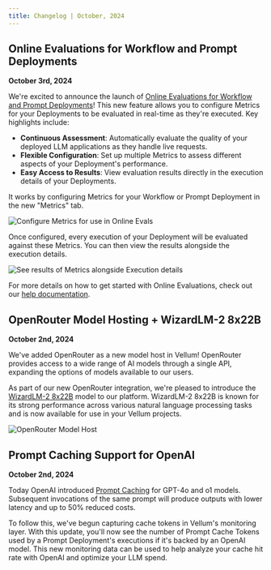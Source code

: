 ```yaml
---
title: Changelog | October, 2024
---
```


## Online Evaluations for Workflow and Prompt Deployments

__October 3rd, 2024__

We're excited to announce the launch of [Online Evaluations for Workflow and Prompt Deployments](/help-center/evaluation/online-evaluations)! This new feature allows you to configure Metrics for your Deployments to be evaluated in real-time as they're executed. Key highlights include:

- **Continuous Assessment**: Automatically evaluate the quality of your deployed LLM applications as they handle live requests.
- **Flexible Configuration**: Set up multiple Metrics to assess different aspects of your Deployment's performance.
- **Easy Access to Results**: View evaluation results directly in the execution details of your Deployments.

It works by configuring Metrics for your Workflow or Prompt Deployment in the new "Metrics" tab.

![Configure Metrics for use in Online Evals](https://storage.googleapis.com/vellum-public/help-docs/online-evals/online-evals-metric-config.png)

Once configured, every execution of your Deployment will be evaluated against these Metrics. You can then view the results alongside the execution details.

![See results of Metrics alongside Execution details](https://storage.googleapis.com/vellum-public/help-docs/online-evals/online-evals-execution-details.png)

For more details on how to get started with Online Evaluations, check out our [help documentation](/help-center/evaluation/online-evaluations).


## OpenRouter Model Hosting + WizardLM-2 8x22B

__October 2nd, 2024__

We've added OpenRouter as a new model host in Vellum! OpenRouter provides access to a wide range of AI models through a single API, expanding the options of models available to our users.

As part of our new OpenRouter integration, we're pleased to introduce the [WizardLM-2 8x22B](https://openrouter.ai/models/microsoft/wizardlm-2-8x22b) model to our platform. WizardLM-2 8x22B is known for its strong performance across various natural language processing tasks and is now available for use in your Vellum projects.

![OpenRouter Model Host](https://storage.googleapis.com/vellum-public/help-docs/changelogs/2024-10/open-router-model-host.png)


## Prompt Caching Support for OpenAI

__October 2nd, 2024__

Today OpenAI introduced [Prompt Caching](https://openai.com/index/api-prompt-caching/) for GPT-4o and o1 models. Subsequent invocations of the same prompt will produce outputs with lower latency and up to 50% reduced costs.

To follow this, we've begun capturing cache tokens in Vellum's monitoring layer. With this update, you'll now see the number of Prompt Cache Tokens used by a Prompt Deployment's executions if it's backed by an OpenAI model.
This new monitoring data can be used to help analyze your cache hit rate with OpenAI and optimize your LLM spend.


